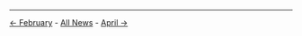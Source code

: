 <!-- LANG:EN, title="March 2019"-->

<hr>

[[February 2019|← February]] - [[News|All News]] - [[April 2019|April →]]

